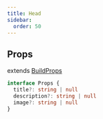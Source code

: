 ```yaml
---
title: Head
sidebar: 
  order: 50
---
```


## Props
extends [BuildProps](/guides/components)
```ts
interface Props {
  title?: string | null
  description?: string | null
  image?: string | null
}

```